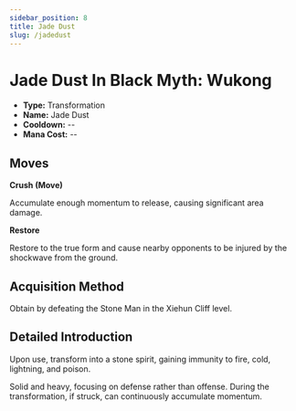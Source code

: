 ```yaml
---
sidebar_position: 8
title: Jade Dust
slug: /jadedust
---
```


# Jade Dust In Black Myth: Wukong

- **Type:** Transformation
- **Name:** Jade Dust
- **Cooldown:** --
- **Mana Cost:** --

## Moves

**Crush (Move)**

Accumulate enough momentum to release, causing significant area damage.

**Restore**

Restore to the true form and cause nearby opponents to be injured by the shockwave from the ground.

## Acquisition Method

Obtain by defeating the Stone Man in the Xiehun Cliff level.

## Detailed Introduction

Upon use, transform into a stone spirit, gaining immunity to fire, cold, lightning, and poison.

Solid and heavy, focusing on defense rather than offense. During the transformation, if struck, can continuously accumulate momentum.